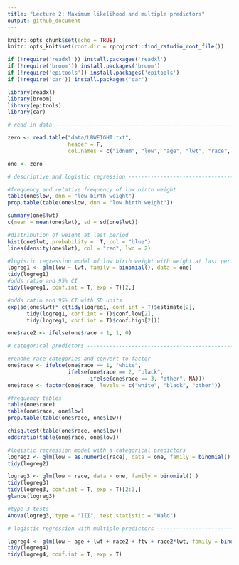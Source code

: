 ```yaml
---
title: "Lecture 2: Maximum likelihood and multiple predictors"
output: github_document
---
```


```r
knitr::opts_chunk$set(echo = TRUE)
knitr::opts_knit$set(root.dir = rprojroot::find_rstudio_root_file())
```

```r

if (!require('readxl')) install.packages('readxl') 
if (!require('broom')) install.packages('broom') 
if (!require('epitools')) install.packages('epitools') 
if (!require('car')) install.packages('car') 

library(readxl)
library(broom)
library(epitools)
library(car)

```

```r

# read in data ------------------------------------------------------------

zero <- read.table("data/LBWEIGHT.txt", 
                   header = F, 
                   col.names = c("idnum", "low", "age", "lwt", "race", "ftv"))

one <- zero

```


```r

# descriptive and logistic regression -------------------------------------

#frequency and relative frequency of low birth weight
table(one$low, dnn = "low birth weight")
prop.table(table(one$low, dnn = "low birth weight"))

```


```r

summary(one$lwt)
c(mean = mean(one$lwt), sd = sd(one$lwt))

```


```r

#distribution of weight at last period
hist(one$lwt, probability =  T, col = "blue")
lines(density(one$lwt), col = "red", lwd = 2)

```


```r

#logistic regression model of low birth weight with weight at last period as predictor
logreg1 <- glm(low ~ lwt, family = binomial(), data = one)
tidy(logreg1)
#odds ratio and 95% CI
tidy(logreg1, conf.int = T, exp = T)[2,]

```


```r

#odds ratio and 95% CI with SD units
exp(sd(one$lwt)* c(tidy(logreg1, conf.int = T)$estimate[2], 
      tidy(logreg1, conf.int = T)$conf.low[2],
      tidy(logreg1, conf.int = T)$conf.high[2]))

```


```r

one$race2 <- ifelse(one$race > 1, 1, 0)

```


```r

# categorical predictors --------------------------------------------------

#rename race categories and convert to factor
one$race <- ifelse(one$race == 1, "white",
                   ifelse(one$race == 2, "black",
                          ifelse(one$race == 3, "other", NA)))
one$race <- factor(one$race, levels = c("white", "black", "other"))


```


```r

#frequency tables
table(one$race)
table(one$race, one$low)
prop.table(table(one$race, one$low))

```


```r
chisq.test(table(one$race, one$low))
oddsratio(table(one$race, one$low))

```


```r

#logistic regression model with a categorical predictors
logreg2 <- glm(low ~ as.numeric(race), data = one, family = binomial() )
tidy(logreg2)

```

```r

logreg3 <- glm(low ~ race, data = one, family = binomial() )
tidy(logreg3)
tidy(logreg3, conf.int = T, exp = T)[2:3,]
glance(logreg3)

#type 3 tests
Anova(logreg3, type = "III", test.statistic = "Wald")

```

```r

# logistic regression with multiple predictors ----------------------------

logreg4 <- glm(low ~ age + lwt + race2 + ftv + race2*lwt, family = binomial(), data = one)
tidy(logreg4)
tidy(logreg4, conf.int = T, exp = T)

```




